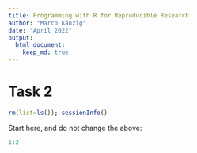 ```yaml
---
title: Programming with R for Reproducible Research
author: "Marco Känzig"
date: "April 2022"
output:
  html_document:
    keep_md: true
---
```

Task 2
========================================================
```r
rm(list=ls()); sessionInfo()
```

Start here, and do not change the above:

```r
1:2
```
